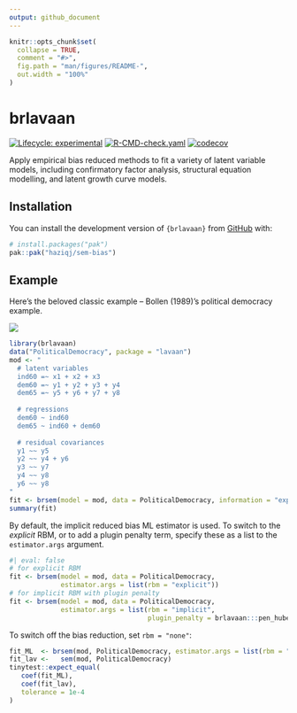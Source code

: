```yaml
---
output: github_document
---
```


<!-- README.md is generated from README.Rmd. Please edit that file -->

```r
knitr::opts_chunk$set(
  collapse = TRUE,
  comment = "#>",
  fig.path = "man/figures/README-",
  out.width = "100%"
)
```

# brlavaan

<!-- badges: start -->
[![Lifecycle: experimental](https://img.shields.io/badge/lifecycle-experimental-orange.svg)](https://lifecycle.r-lib.org/articles/stages.html#experimental)
[![R-CMD-check.yaml](https://github.com/haziqj/sem-bias/actions/workflows/R-CMD-check.yaml/badge.svg?branch=package)](https://github.com/haziqj/sem-bias/actions/workflows/R-CMD-check.yaml)
[![codecov](https://codecov.io/gh/haziqj/sem-bias/graph/badge.svg?token=00UGXV3BMK)](https://codecov.io/gh/haziqj/sem-bias)
<!-- badges: end -->

Apply empirical bias reduced methods to fit a variety of latent variable models, including confirmatory factor analysis, structural equation modelling, and latent growth curve models.

## Installation

You can install the development version of `{brlavaan}` from [GitHub](https://github.com/) with:

``` r
# install.packages("pak")
pak::pak("haziqj/sem-bias")
```

## Example

Here's the beloved classic example -- Bollen (1989)'s political democracy example.

![](https://lavaan.ugent.be/figures/sem.png)


```r
library(brlavaan)
data("PoliticalDemocracy", package = "lavaan")
mod <- "
  # latent variables 
  ind60 =~ x1 + x2 + x3 
  dem60 =~ y1 + y2 + y3 + y4 
  dem65 =~ y5 + y6 + y7 + y8 
   
  # regressions
  dem60 ~ ind60 
  dem65 ~ ind60 + dem60 
  
  # residual covariances 
  y1 ~~ y5
  y2 ~~ y4 + y6 
  y3 ~~ y7 
  y4 ~~ y8
  y6 ~~ y8
"
fit <- brsem(model = mod, data = PoliticalDemocracy, information = "expected") 
summary(fit)
```

By default, the implicit reduced bias ML estimator is used. 
To switch to the *explicit* RBM, or to add a plugin penalty term, specify these as a list to the `estimator.args` argument.

```r
#| eval: false
# for explicit RBM
fit <- brsem(model = mod, data = PoliticalDemocracy, 
             estimator.args = list(rbm = "explicit"))  
# for implicit RBM with plugin penalty
fit <- brsem(model = mod, data = PoliticalDemocracy, 
             estimator.args = list(rbm = "implicit", 
                                   plugin_penalty = brlavaan:::pen_huber))
```

To switch off the bias reduction, set `rbm = "none"`:

```r
fit_ML  <- brsem(mod, PoliticalDemocracy, estimator.args = list(rbm = "none"))
fit_lav <-   sem(mod, PoliticalDemocracy)
tinytest::expect_equal(
   coef(fit_ML),
   coef(fit_lav),
   tolerance = 1e-4
)
```
